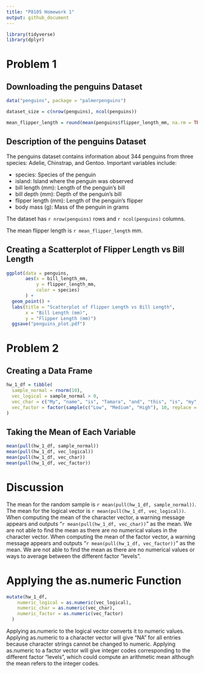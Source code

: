 ```yaml
---
title: "P8105 Homework 1"
output: github_document
---
```


```r
library(tidyverse)
library(dplyr)
```

# Problem 1
## Downloading the penguins Dataset
```r
data("penguins", package = "palmerpenguins")

dataset_size = c(nrow(penguins), ncol(penguins))

mean_flipper_length = round(mean(penguins$flipper_length_mm, na.rm = TRUE), 2)
```

## Description of the penguins Dataset
The penguins dataset contains information about 344 penguins from three species: Adelie, Chinstrap, and Gentoo. Important variables include:

* species: Species of the penguin
* island: Island where the penguin was observed
* bill length (mm): Length of the penguin's bill
* bill depth (mm): Depth of the penguin's bill
* flipper length (mm): Length of the penguin's flipper
* body mass (g): Mass of the penguin in grams

The dataset has `r nrow(penguins)` rows and `r ncol(penguins)` columns.

The mean flipper length is `r mean_flipper_length` mm.

## Creating a Scatterplot of Flipper Length vs Bill Length
```r
ggplot(data = penguins, 
       aes(x = bill_length_mm, 
           y = flipper_length_mm, 
           color = species)
       ) +
  geom_point() + 
  labs(title = "Scatterplot of Flipper Length vs Bill Length", 
       x = "Bill Length (mm)",
       y = "Flipper Length (mm)")
  ggsave("penguins_plot.pdf")
```

# Problem 2
## Creating a Data Frame
```r
hw_1_df = tibble(
  sample_normal = rnorm(10), 
  vec_logical = sample_normal > 0, 
  vec_char = c("My", "name", "is", "Tamara", "and", "this", "is", "my", "Homework", "1."), 
  vec_factor = factor(sample(c("Low", "Medium", "High"), 10, replace = TRUE))
)
```

## Taking the Mean of Each Variable
```r
mean(pull(hw_1_df, sample_normal))
mean(pull(hw_1_df, vec_logical))
mean(pull(hw_1_df, vec_char))
mean(pull(hw_1_df, vec_factor))
```


# Discussion
The mean for the random sample is `r mean(pull(hw_1_df, sample_normal))`. The mean for the logical vector is `r mean(pull(hw_1_df, vec_logical))`. 
When computing the mean of the character vector, a warning message appears and outputs "`r mean(pull(hw_1_df, vec_char))`" as the mean. We are not able to find the mean as there are no numerical values in the character vector.
When computing the mean of the factor vector, a warning message appears and outputs "`r mean(pull(hw_1_df, vec_factor))`" as the mean. We are not able to find the mean as there are no numerical values or ways to average between the different factor "levels".

# Applying the as.numeric Function
```r
mutate(hw_1_df, 
    numeric_logical = as.numeric(vec_logical),
    numeric_char = as.numeric(vec_char),
    numeric_factor = as.numeric(vec_factor)
  )
```

Applying as.numeric to the logical vector converts it to numeric values. Applying as.numeric to a character vector will give "NA" for all entries because character strings cannot be changed to numeric. Applying as.numeric to a factor vector will give integer codes corresponding to the different factor "levels", which could compute an arithmetic mean although the mean refers to the integer codes. 